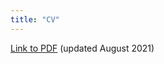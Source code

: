 ```yaml
---
title: "CV"
---
```



[Link to PDF](http://sarenseeley.github.io/seeley_cv.pdf) (updated August 2021)
